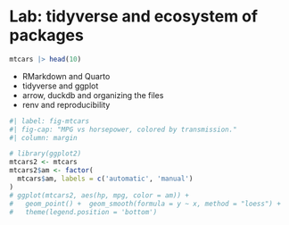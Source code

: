 # Lab: tidyverse and ecosystem of packages

```r
mtcars |> head(10)
```

- RMarkdown and Quarto
- tidyverse and ggplot
- arrow, duckdb and organizing the files
- renv and reproducibility

```r
#| label: fig-mtcars
#| fig-cap: "MPG vs horsepower, colored by transmission."
#| column: margin

# library(ggplot2)
mtcars2 <- mtcars
mtcars2$am <- factor(
  mtcars$am, labels = c('automatic', 'manual')
)
# ggplot(mtcars2, aes(hp, mpg, color = am)) +
#   geom_point() +  geom_smooth(formula = y ~ x, method = "loess") +
#   theme(legend.position = 'bottom')
```